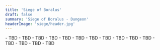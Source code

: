 ```yaml
---
title: 'Siege of Boralus'
draft: false
summary: 'Siege of Boralus - Dungeon'
headerImage: 'siege/header.jpg'
---
```


<Checkbox id="Healer" name="Healer" />

<BossCard title="Trash" image="siege/trash.jpg">
- TBD 
- TBD 
- TBD
</BossCard>

<BossCard title="Chopper Redhook" image="siege/redhook.jpg">
- TBD 
- TBD 
- TBD
</BossCard>

<BossCard title="Dread Captain Lockwood" image="siege/lockwood.jpg">
- TBD 
- TBD 
- TBD
</BossCard>

<BossCard title="Hadal Darkfathom" image="siege/hadal.jpg">
- TBD 
- TBD 
- TBD
</BossCard>

<BossCard title="Viq'Goth" image="siege/viq.jpg">
- TBD 
- TBD 
- TBD
</BossCard>